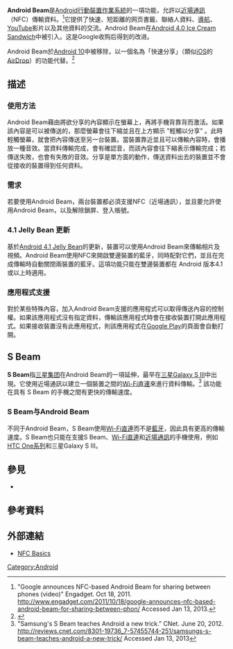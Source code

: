 {{noteTA
|G1=IT
}}
'''Android Beam'''是[[Android|Android]][[行動裝置|行動裝置]][[作業系統|作業系統]]的一項功能，允許以[[近場通訊|近場通訊]]（NFC）傳輸資料。<ref>"Google announces NFC-based Android Beam for sharing between phones (video)" Engadget. Oct 18, 2011. http://www.engadget.com/2011/10/18/google-announces-nfc-based-android-beam-for-sharing-between-phon/ {{Wayback|url=http://www.engadget.com/2011/10/18/google-announces-nfc-based-android-beam-for-sharing-between-phon/ |date=20150316222706 }} Accessed Jan 13, 2013.</ref>它提供了快速、短距離的网页書籤、聯絡人資料、[[導航|導航]]、[[YouTube|YouTube]]影片以及其他資料的交流。Android Beam在[[Android歷史版本#Android_4.0_Ice_Cream_Sandwich|Android 4.0 Ice Cream Sandwich]]中被引入。这是Google收购{{tsl|en|Bump (application)|Bump}}后得到的改进。

Android Beam於[[Android_10|Android 10]]中被移除，以一個名為「快速分享」（類似[[iOS|iOS]]的[[隔空投送|AirDrop]]）的功能代替。<ref>{{Cite web |title=Google working on 'Fast Share' to replace Android Beam |url=https://9to5google.com/2019/06/29/google-android-fast-share/ |accessdate=2020-06-07 |date=2019-06-29 |last=Roussel |first=Dylan |work=9to5Google |language=en-US |archive-date=2020-06-07 |archive-url=https://web.archive.org/web/20200607174745/https://9to5google.com/2019/06/29/google-android-fast-share/ |dead-url=no }}</ref>

== 描述 ==

=== 使用方法 ===
Android Beam藉由將欲分享的內容顯示在螢幕上，再將手機背靠背而激活。如果該內容是可以被傳送的，那麼螢幕會往下縮並且在上方顯示 "輕觸以分享" 。此時輕觸螢幕，就會把內容傳送至另一台裝置。當裝置靠近並且可以傳輸內容時，會播放一種音效。當資料傳輸完成，會有確認音，而該內容會往下縮表示傳輸完成；若傳送失敗，也會有失敗的音效。分享是單方面的動作，傳送資料出去的裝置並不會從接收的裝置得到任何資料。

=== 需求 ===
若要使用Android Beam，兩台裝置都必須支援NFC（近場通訊），並且要允許使用Android Beam，以及解除鎖屏、登入帳號。

=== 4.1 Jelly Bean 更新 ===
基於[[Android歷史版本#Android_4.1.2F4.2.2F4.3_Jelly_Bean|Android 4.1 Jelly Bean]]的更新，裝置可以使用Android Beam來傳輸相片及視頻。Android Beam使用NFC來開啟雙邊裝置的藍牙，同時配對它們，並且在完成傳輸時自動關閉兩裝置的藍牙。這項功能只能在雙邊裝置都在 Android 版本4.1或以上時適用。

=== 應用程式支援 ===
對於某些特殊內容，加入Android Beam支援的應用程式可以取得傳送內容的控制權。如果該應用程式沒有指定資料，傳輸該應用程式時會在接收裝置打開此應用程式。如果接收裝置沒有此應用程式，則該應用程式在[[Google_Play|Google Play]]的頁面會自動打開。

== S Beam ==
'''S Beam'''指[[三星集团|三星集团]]在Android Beam的一項延伸，最早在[[三星Galaxy_S_III|三星Galaxy S III]]中出現。它使用近場通訊以建立一個裝置之間的[[Wi-Fi直連|Wi-Fi直連]]來進行資料傳輸。<ref>"Samsung's S Beam teaches Android a new trick." CNet. June 20, 2012. http://reviews.cnet.com/8301-19736_7-57455744-251/samsungs-s-beam-teaches-android-a-new-trick/ {{Wayback|url=http://reviews.cnet.com/8301-19736_7-57455744-251/samsungs-s-beam-teaches-android-a-new-trick/ |date=20130501161642 }} Accessed Jan 13, 2013</ref> 該功能在具有 S Beam 的手機之間有更快的傳輸速度。

=== S Beam与Android Beam ===
不同于Android Beam，S Beam使用[[Wi-Fi直連|Wi-Fi直連]]而不是[[藍牙|藍牙]]，因此具有更高的傳輸速度。S Beam也只能在支援S Beam、[[Wi-Fi直連|Wi-Fi直連]]和[[近場通訊|近場通訊]]的手機使用，例如[[HTC_One系列|HTC One系列]]和三星Galaxy S III。

== 參見 ==
* {{tsl|en|Bump (application)|Bump}}

== 參考資料 ==
{{reflist}}

== 外部連結 ==
* [http://developer.android.com/guide/topics/connectivity/nfc/nfc.html NFC Basics]{{Wayback|url=http://developer.android.com/guide/topics/connectivity/nfc/nfc.html |date=20150408075025 }}

[[Category:Android|Category:Android]]